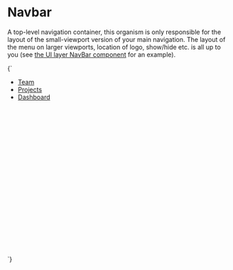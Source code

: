 
<Meta title="Organisms/Navbar" />

# Navbar

A top-level navigation container, this organism is only responsible for the layout of the small-viewport version of your main navigation. The layout of the menu on larger viewports, location of logo, show/hide etc. is all up to you (see [the UI layer NavBar component](/docs/ui-navigation-navbar--navbar) for an example).

<Canvas>
  <Story name="Navbar">
    {`
      <div style="min-height:25rem;">
        <div class="u-relative">
          <ul class="u-flex u-flex-col u-list-none o-navbar u-padding-s2 u-bg-grayscale-dark-2" id="navbar-1">
            <li class="u-margin-s2-bottom">
              <a href="/" class="a-button a-button--large a-button--secondary" aria-current="page">Team</a>
            </li>
            <li class="u-margin-s2-bottom">
              <a href="/" class="a-button a-button--large a-button--secondary">Projects</a>
            </li>
            <li class="u-margin-s2-bottom">
              <a href="/" class="a-button a-button--large a-button--secondary">Dashboard</a>
            </li>
          </ul>
        </div>
      </div>
    `}
  </Story>
</Canvas>
